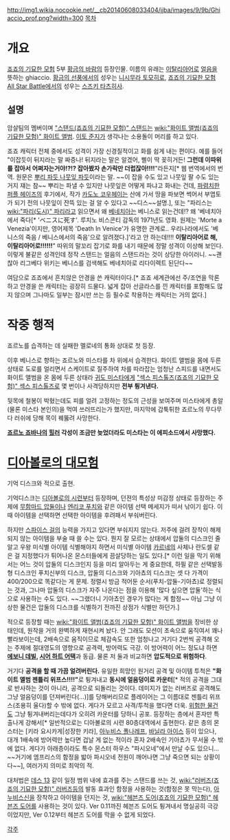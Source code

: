 http://img1.wikia.nocookie.net/__cb20140608033404/jjba/images/9/9b/Ghiaccio_prof.png?width=300
[[목차]]
= 개요 =
{{{+2 Ghiaccio | ギアッチョ }}}

[[죠죠의 기묘한 모험]] 5부 [[황금의 바람]]의 등장인물. 이름의 유래는 [[이탈리아어]]로 [[얼음]]을 뜻하는 ghiaccio. [[황금의 선풍]]에서의 성우는 [[니시무라 토모히로]],  [[죠죠의 기묘한 모험 All Star Battle]]에서의 성우는 [[스즈키 타츠히사]].

== 설명 ==
암살팀의 멤버이며 [["스탠드(죠죠의 기묘한 모험)" 스탠드]]는 [[wiki:"화이트 앨범(죠죠의 기묘한 모험)" 화이트 앨범]]. [[이토 준지]]가 생각나는 소용돌이 머리를 하고 있다.

죠죠 캐릭터 전체 중에서도 성격이 가장 신경질적이고 화를 쉽게 내는 편이다. 예를 들어 "이잡듯이 뒤지라는 말 짜증나! 뒤지라는 말은 알겠어, 삘이 딱 꽂히거든! '''그런데 이따위를 잡아서 어쩌자는거야!?!? 잡아봤자 손가락만 더럽잖아!!!!'''"라든지[* 웹 번역에서의 번역. 원문은 [http://valley.egloos.com/viewer/?url=http://kkjzato.egloos.com/2987636 뿌리 파듯 나뭇잎 파듯]이라는 말. ~~이 잡을 수도 있고 나뭇잎 팔 수도 있는거지 쟤는 참~~ 뿌리는 파낼 수 있지만 나뭇잎은 어떻게 파냐고 화내는 건데, [[파렴치한 퍼플 헤이즈]]의 후기에서, 작가 [[카도노 코우헤이]]는 산에 가서 땅을 파보면 썩어서 부엽토가 되기 전의 나뭇잎이 잔뜩 있는 걸 알 수 있다고 ~~디스~~설명.], 또는  "파리스는 [[wiki:"파리(도시)" 파리]]라고 읽으면서 왜 [[베네치아]]는 베니스로 읽는건데!? 왜 '베네치아에서 죽다[* 'ベニスに死す'. 루치노 비스콘티 감독의 1971년도 영화. 원제는 'Morte a Venezia'이지만, 영어제목 'Death In Venice'가 유명한 관계로.. 우리나라에서도 '베니스의 죽음 / 베니스에서의 죽음'으로 알려졌다.]'라고 안 하는데!!!! '''이탈리아어로 해, 이탈리아어로!!!!!!'''" 따위의 말꼬리 잡기로 화를 내기 때문에 정말 성격이 이상해 보인다. 이렇게 불같은 성격인데 정작 스탠드는 얼음의 스탠드라는 것이 상당한 아이러니.
~~괜찮아 리그베다 위키는 베니스를 검색해도 베네치아로 리다이렉트 된단다~~

여담으로 죠죠에서 흔치않은 안경을 쓴 캐릭터이다.[* 죠죠 세계관에선 주/조연을 막론하고 안경을 쓴 캐릭터는 굉장히 드물다. 넓게 잡아 선글라스를 낀 캐릭터를 포함해도 많지 않으며 그나마도 일부는 잠시만 쓰는 등 필수로 착용하는 캐릭터는 거의 없다.]

= 작중 행적 =
죠르노를 습격하는 데 실패한 멜로네의 통화 상대로 첫 등장.

이후 베니스로 향하는 죠르노와 미스타를 차 위에서 습격한다. 화이트 앨범을 몸에 두른 상태로 도로를 얼리면서 스케이트로 질주하여 차를 따라잡는 엄청난 스피드를 내면서도 화이트 앨범을 온 몸에 두른 상태라 [[귀도 미스타]]에게 [["섹스 피스톨즈(죠죠의 기묘한 모험)" 섹스 피스톨즈]]로 몇 번이나 사격당하지만 '''전부 튕겨낸다.'''

뒷목에 철봉이 박혔는데도 피를 얼려 고정하는 정도의 근성을 보여주며 미스타에게 총알(물론 미스타 본인의)을 먹여 쓰러뜨리는가 했지만, 마지막에 갑툭튀한 죠르노의 무다무다 러쉬에 당해 목이 꿰뚫려 사망한다.

'''[[죠르노 죠바나]]의 [[힐러]] 각성이 조금만 늦었더라도 미스타는 이 에피소드에서 사망했다.'''

= [[디아볼로의 대모험]] =
기억 디스크와 적으로 출현.

기억디스크는 [[디아볼로의 시련]]부터 등장하며, 던젼의 특성상 미감정 상태로 등장하는 주제에 [[무함마드 압둘]]이나 [[엔리코 푸치]]와 같은 아이템 선택 메세지가 떠서 낚이기 쉽다. 이 때 아이템을 선택하면 선택한 아이템을 후려패서 부숴버린다. 

하지만 [[스파이스 걸]]의 능력을 가지고 있다면 부숴지지 않는다. 저주에 걸려 장착이 해제되지 않는 아이템을 부술 때 쓸 수는 있다. 뭔지 잘 모르는 상태에서 압둘의 디스크인 줄 알고 우왕 미식별 아이템 식별해야지 하면서 미식별 아이템 [[카르네]]의 사체나 란도셀 같은 걸 지정했다가 튀어나온 몬스터들에게 끔살당하는 일도 있다.[* 이런 일을 막기 위해서는 어느 것이 압둘의 디스크인지 등을 미리 알아두는 게 중요한데, 하필 같은 선택발동형 디스크인 푸치신부의 디스크, 압둘의 디스크와 기아쵸의 디스크는 셋 다 가격이 400/200으로 똑같다는 게 문제. 정렬시 방금 적어둔 순서(푸치-압둘-기아쵸)로 정렬되는 것과, 그나마 압둘의 디스크가 자주 나온다는 점을 이용해 '많다 싶으면 압둘'하는 식으로 사용하는 수도 있다. ~~그랬더니 기아쵸인 경우가 많다는 게 함정~~ 아님 그냥 이상한 물건은 압둘의 디스크를 식별하기 전까진 상점가 식별만 하던가.]

적으로 등장할 때는 [[wiki:"화이트 앨범(죠죠의 기묘한 모험)" 화이트 앨범]]을 장비한 상태인데, 원작을 거의 완벽하게 재현시켜 놨다. 안 그래도 모션이 초속으로 움직여서 꽤나 빨라보이는데, 2배속으로 움직이므로 체감속도 또한 엄청나고 거기다 2번씩 공격해 오는 주제에 절대영도의 영향으로 공격력, 방어력도 극강. 이 방어력이 어느 정도냐 하면 '''[[에보니 데빌]], [[시어 하트 어택(죠죠의 기묘한 모험)|시어 하트 어택]]'''과 동급. 물론 저 둘과 비교하면 '''압도적으로 위험하다'''.

거기다 '''공격을 할 때 가끔 얼려버린다.''' 유일한 희망인 원거리 공격 및 아이템 투척은 '''"화이트 앨범 젠틀리 위프스!!!!"'''로 튕겨내고 '''동시에 얼음덩이로 카운터'''[* 적의 공격을 그대로 반사하는 것이 아니라, 공격으로 되돌리는 것이다. 데미지가 없는 러버즈로 공격해도 그냥 얼음덩이를 던져버린다(...)]를 당해버리므로 플레이어는 그 이름대로 젠틀리 위프스(조용히 울다)할 수 밖에 없다. 게다가 모르고 사격/투척을 했다면 더욱. [[위험한 물건(디아볼로의 대모험)|위험한 물건]]도 그냥 튕겨내버리는데다가 오히려 카운터를 당하니 공포. 등장하는 층에서 혼자만 특출나게 강해서[* 일반적으로는 디아볼로의 시련 80층대역에서 출현한다. 같은 층의 몬스터는 [키라 요시카게|성장한 키라], [[아누비스 폴나레프]], [[바닐라 아이스]] 등이 있으나, 대개 1배속에 방어력만 높다면 겁날 게 없는 적이라 혼자 2배속인 기아쵸가 무서울 수 밖에 없다. 게다가 아래층이라도 특수 몬스터 하우스 "파시오네"에서 만날 수도 있으니... ~~거기에 엠프리스의 함정을 밟아 파시오네 전원이 깨어나면 그냥 죽으면 되는 상황이다~~], 여러가지 의미로 최악의 적.

대처법은 [[데스 13]] 같이 일정 범위 내에 효과를 주는 스탠드를 쓰는 것, [[wiki:"러버즈(죠죠의 기묘한 모험)" 러버즈]]등의 발동 효과인 함정을 사용하는 것(함정은 못 막는다), [[아누비스신]]을 장착하고 아이템을 던지는 것, [[wiki:"헤븐즈 도어(죠죠의 기묘한 모험)" 헤븐즈 도어]]를 사용하는 것이 있다. Ver 0.11까진 헤븐즈 도어도 튕겨내서 명실공히 극강이었지만, Ver 0.12부터 헤븐즈 도어를 막을 수 없게 되었다.

[[각주]]
